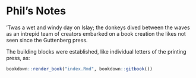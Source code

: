 # Phil's Notes

'Twas a wet and windy day on Islay; the donkeys dived between the waves as an intrepid team of creators embarked on a book creation the likes not seen since the Guttenberg press.

The building blocks were established, like individual letters of the printing press, as:

```r
bookdown::render_book("index.Rmd", bookdown::gitbook())
```



